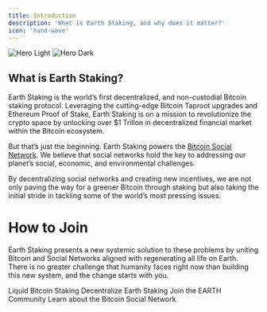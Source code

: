 ```yaml
---
title: Introduction
description: 'What is Earth Staking, and why does it matter?'
icon: 'hand-wave'
---
```


<img
  className="block dark:hidden"
  src="https://i.imgur.com/GNs39lB.png"
  alt="Hero Light"
/>
<img
  className="hidden dark:block"
  src="https://i.imgur.com/GNs39lB.png"
  alt="Hero Dark"
/>

## What is Earth Staking?
Earth Staking is the world’s first decentralized, and non-custodial Bitcoin staking protocol. Leveraging the cutting-edge Bitcoin Taproot upgrades and Ethereum Proof of Stake, Earth Staking is on a mission to revolutionize the crypto space by unlocking over $1 Trillon in decentralized financial market within the Bitcoin ecosystem.

But that’s just the beginning. Earth Staking powers the [Bitcoin Social Network](https://social.network). We believe that social networks hold the key to addressing our planet’s social, economic, and environmental challenges. 

By decentralizing social networks and creating new incentives, we are not only paving the way for a greener Bitcoin through staking but also taking the initial stride in tackling some of the world’s most pressing issues.

# How to Join

Earth Staking presents a new systemic solution to these problems by uniting Bitcoin and Social Networks aligned with regenerating all life on Earth. There is no greater challenge that humanity faces right now than building this new system, and the change starts with you. 

<CardGroup cols={2}>
  <Card
    title="Stake Bitcoin"
    icon="bitcoin"
    href="/bitcoin-staking"
  >
    Liquid Bitcoin Staking
  </Card>
  <Card
    title="Run a Earth Node"
    icon="farm"
    href="/decentralization"
  >
    Decentralize Earth Staking
  </Card>
</CardGroup>
<CardGroup cols={2}>
  <Card
    title="Become an Ambassador"
    icon="earth-americas"
    href="/ecosystem"
  >
    Join the EARTH Community
  </Card>
  <Card
    title="Read the Whitepaper"
    icon="heart"
    href="https://social.network"
  >
    Learn about the Bitcoin Social Network
  </Card>
</CardGroup>